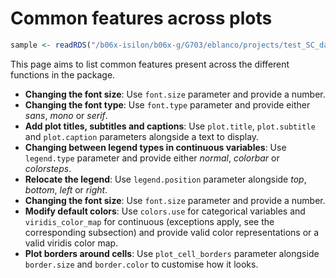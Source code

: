 # Common features across plots {-}

```r
sample <- readRDS("/b06x-isilon/b06x-g/G703/eblanco/projects/test_SC_datasets/sc_dataset.rds")
```

This page aims to list common features present across the different functions in the package.

- **Changing the font size**: Use `font.size` parameter and provide a number.
- **Changing the font type**: Use `font.type` parameter and provide either *sans*, *mono* or *serif*.
- **Add plot titles, subtitles and captions**: Use `plot.title`, `plot.subtitle` and `plot.caption` parameters alongside a text to display.
- **Changing between legend types in continuous variables**: Use `legend.type` parameter and provide either *normal*, *colorbar* or *colorsteps*.
- **Relocate the legend**: Use `legend.position` parameter alongside *top*, *bottom*, *left* or *right*.
- **Changing the font size**: Use `font.size` parameter and provide a number.
- **Modify default colors**: Use `colors.use` for categorical variables and `viridis_color_map` for continuous (exceptions apply, see the corresponding subsection) and provide valid color representations or a valid viridis color map.
- **Plot borders around cells**: Use `plot_cell_borders` parameter alongside `border.size` and `border.color` to customise how it looks.
